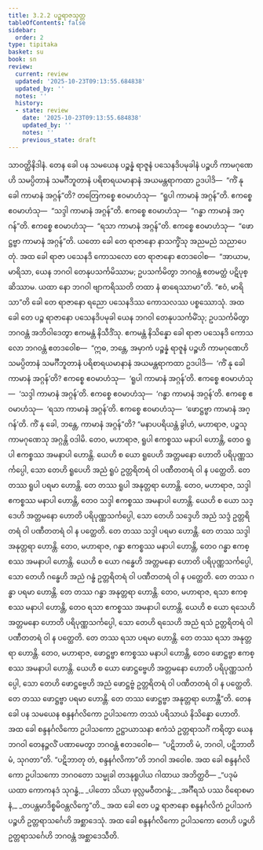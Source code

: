 ```yaml
---
title: 3.2.2 ပဉ္စရာဇသုတ္တ
tableOfContents: false
sidebar:
  order: 2
type: tipitaka
basket: su
book: sn
review:
  current: review
  updated: '2025-10-23T09:13:55.684838'
  updated_by: ''
  notes: ''
  history:
  - state: review
    date: '2025-10-23T09:13:55.684838'
    updated_by: ''
    notes: ''
    previous_state: draft
---
```



<ReviewStatus review={frontmatter.review} showDetails={true} />

<HypothesisAnnotation frontmatter={frontmatter} />

<DynamicBreadcrumb />

<Division number="123" book="sn" e="ch" v="18" p="298">

<Paragraph number="640" book="sn">
သာဝတ္ထိနိဒါနံ. တေန ခေါ ပန သမယေန ပဉ္စန္နံ ရာဇူနံ ပသေနဒိပမုခါနံ ပဉ္စဟိ ကာမဂုဏေဟိ သမပ္ပိတာနံ သမင်္ဂီဘူတာနံ ပရိစာရယမာနာနံ အယမန္တရာကထာ ဥဒပါဒိ—  “ကိံ နု ခေါ ကာမာနံ အဂ္ဂန်”တိ? တတြေကစ္စေ ဧဝမာဟံသု—  “ရူပါ ကာမာနံ အဂ္ဂန်”တိ. ဧကစ္စေ ဧဝမာဟံသု—  “သဒ္ဒါ ကာမာနံ အဂ္ဂန်”တိ. ဧကစ္စေ ဧဝမာဟံသု—  “ဂန္ဓာ ကာမာနံ အဂ္ဂန်”တိ. ဧကစ္စေ ဧဝမာဟံသု—  “ရသာ ကာမာနံ အဂ္ဂန်”တိ. ဧကစ္စေ ဧဝမာဟံသု—  “ဖောဋ္ဌဗ္ဗာ ကာမာနံ အဂ္ဂန်”တိ. ယတော ခေါ တေ ရာဇာနော နာသက္ခိံသု အညမညံ သညာပေတုံ.
</Paragraph>

<Paragraph number="641" book="sn">
အထ ခေါ ရာဇာ ပသေနဒိ ကောသလော တေ ရာဇာနော ဧတဒဝေါစ—  “အာယာမ, မာရိသာ, ယေန ဘဂဝါ တေနုပသင်္ကမိဿာမ; ဥပသင်္ကမိတွာ ဘဂဝန္တံ ဧတမတ္ထံ ပဋိပုစ္ဆိဿာမ. ယထာ နော ဘဂဝါ ဗျာကရိဿတိ တထာ နံ ဓာရေဿာမာ”တိ. “ဧဝံ, မာရိသာ”တိ ခေါ တေ ရာဇာနော ရညော ပသေနဒိဿ ကောသလဿ ပစ္စဿောသုံ.
</Paragraph>

<Paragraph number="642" book="sn">
အထ ခေါ တေ ပဉ္စ ရာဇာနော ပသေနဒိပမုခါ ယေန ဘဂဝါ တေနုပသင်္ကမိံသု; ဥပသင်္ကမိတွာ ဘဂဝန္တံ အဘိဝါဒေတွာ ဧကမန္တံ နိသီဒိံသု. ဧကမန္တံ နိသိန္နော ခေါ ရာဇာ ပသေနဒိ ကောသလော ဘဂဝန္တံ ဧတဒဝေါစ—  “ဣဓ, ဘန္တေ, အမှာကံ ပဉ္စန္နံ ရာဇူနံ ပဉ္စဟိ ကာမဂုဏေဟိ သမပ္ပိတာနံ သမင်္ဂီဘူတာနံ ပရိစာရယမာနာနံ အယမန္တရာကထာ ဥဒပါဒိ—  ‘ကိံ နု ခေါ ကာမာနံ အဂ္ဂန်’တိ? ဧကစ္စေ ဧဝမာဟံသု—  ‘ရူပါ ကာမာနံ အဂ္ဂန်’တိ. ဧကစ္စေ ဧဝမာဟံသု—  ‘သဒ္ဒါ ကာမာနံ အဂ္ဂန်’တိ. ဧကစ္စေ ဧဝမာဟံသု—  ‘ဂန္ဓာ ကာမာနံ အဂ္ဂန်’တိ. ဧကစ္စေ ဧဝမာဟံသု—  ‘ရသာ ကာမာနံ အဂ္ဂန်’တိ. ဧကစ္စေ ဧဝမာဟံသု—  ‘ဖောဋ္ဌဗ္ဗာ ကာမာနံ အဂ္ဂန်’တိ. ကိံ နု ခေါ, ဘန္တေ, ကာမာနံ အဂ္ဂန်”တိ?
</Paragraph>

<Paragraph number="643" book="sn">
“မနာပပရိယန္တံ ခွါဟံ, မဟာရာဇ, ပဉ္စသု ကာမဂုဏေသု အဂ္ဂန္တိ ဝဒါမိ. တေဝ, မဟာရာဇ, ရူပါ ဧကစ္စဿ မနာပါ ဟောန္တိ, တေဝ ရူပါ ဧကစ္စဿ အမနာပါ ဟောန္တိ. ယေဟိ စ ယော ရူပေဟိ အတ္တမနော ဟောတိ ပရိပုဏ္ဏသင်္ကပ္ပေါ, သော တေဟိ ရူပေဟိ အညံ ရူပံ ဥတ္တရိတရံ ဝါ ပဏီတတရံ ဝါ န ပတ္ထေတိ. တေ တဿ ရူပါ ပရမာ ဟောန္တိ. တေ တဿ ရူပါ အနုတ္တရာ ဟောန္တိ.
</Paragraph>

<Paragraph number="644" book="sn">
တေဝ, မဟာရာဇ, သဒ္ဒါ ဧကစ္စဿ မနာပါ ဟောန္တိ, တေဝ သဒ္ဒါ ဧကစ္စဿ အမနာပါ ဟောန္တိ. ယေဟိ စ ယော သဒ္ဒေဟိ အတ္တမနော ဟောတိ ပရိပုဏ္ဏသင်္ကပ္ပေါ, သော တေဟိ သဒ္ဒေဟိ အညံ သဒ္ဒံ ဥတ္တရိတရံ ဝါ ပဏီတတရံ ဝါ န ပတ္ထေတိ. တေ တဿ သဒ္ဒါ ပရမာ ဟောန္တိ. တေ တဿ သဒ္ဒါ အနုတ္တရာ ဟောန္တိ.
</Paragraph>

<Paragraph number="645" book="sn">
တေဝ, မဟာရာဇ, ဂန္ဓာ ဧကစ္စဿ မနာပါ ဟောန္တိ, တေဝ ဂန္ဓာ ဧကစ္စဿ အမနာပါ ဟောန္တိ. ယေဟိ စ ယော ဂန္ဓေဟိ အတ္တမနော ဟောတိ ပရိပုဏ္ဏသင်္ကပ္ပေါ, သော တေဟိ ဂန္ဓေဟိ အညံ ဂန္ဓံ ဥတ္တရိတရံ ဝါ ပဏီတတရံ ဝါ န ပတ္ထေတိ. တေ တဿ ဂန္ဓာ ပရမာ ဟောန္တိ. တေ တဿ ဂန္ဓာ အနုတ္တရာ ဟောန္တိ.
</Paragraph>

<Paragraph number="646" book="sn">
တေဝ, မဟာရာဇ, ရသာ ဧကစ္စဿ မနာပါ ဟောန္တိ, တေဝ ရသာ ဧကစ္စဿ အမနာပါ ဟောန္တိ. ယေဟိ စ ယော ရသေဟိ အတ္တမနော ဟောတိ ပရိပုဏ္ဏသင်္ကပ္ပေါ, သော တေဟိ ရသေဟိ အညံ ရသံ ဥတ္တရိတရံ ဝါ ပဏီတတရံ ဝါ န ပတ္ထေတိ. တေ တဿ ရသာ ပရမာ ဟောန္တိ. တေ တဿ ရသာ အနုတ္တရာ ဟောန္တိ.
</Paragraph>

<Paragraph number="647" book="sn">
တေဝ, မဟာရာဇ, ဖောဋ္ဌဗ္ဗာ ဧကစ္စဿ မနာပါ ဟောန္တိ, တေဝ ဖောဋ္ဌဗ္ဗာ ဧကစ္စဿ အမနာပါ ဟောန္တိ. ယေဟိ စ ယော ဖောဋ္ဌဗ္ဗေဟိ အတ္တမနော ဟောတိ ပရိပုဏ္ဏသင်္ကပ္ပေါ, သော တေဟိ ဖောဋ္ဌဗ္ဗေဟိ အညံ ဖောဋ္ဌဗ္ဗံ ဥတ္တရိတရံ ဝါ ပဏီတတရံ ဝါ န ပတ္ထေတိ. တေ တဿ ဖောဋ္ဌဗ္ဗာ ပရမာ ဟောန္တိ. တေ တဿ ဖောဋ္ဌဗ္ဗာ အနုတ္တရာ ဟောန္တီ”တိ.
</Paragraph>

<Paragraph number="648" book="sn">
တေန ခေါ ပန သမယေန စန္ဒနင်္ဂလိကော ဥပါသကော တဿံ ပရိသာယံ နိသိန္နော ဟောတိ. အထ ခေါ စန္ဒနင်္ဂလိကော ဥပါသကော ဥဋ္ဌာယာသနာ ဧကံသံ ဥတ္တရာသင်္ဂံ ကရိတွာ ယေန ဘဂဝါ တေနဉ္ဇလိံ ပဏာမေတွာ ဘဂဝန္တံ ဧတဒဝေါစ—  “ပဋိဘာတိ မံ, ဘဂဝါ, ပဋိဘာတိ မံ, သုဂတာ”တိ. “ပဋိဘာတု တံ, စန္ဒနင်္ဂလိကာ”တိ ဘဂဝါ အဝေါစ.
</Paragraph>

<Paragraph number="649" book="sn">
အထ ခေါ စန္ဒနင်္ဂလိကော ဥပါသကော ဘဂဝတော သမ္မုခါ တဒနုရူပါယ ဂါထာယ အဘိတ္ထဝိ—
</Paragraph>

<Paragraph number="650" type="verses" book="sn">
_“ပဒုမံ ယထာ ကောကနဒံ သုဂန္ဓံ,_  
_ပါတော သိယာ ဖုလ္လမဝီတဂန္ဓံ;_  
_အင်္ဂီရသံ ပဿ ဝိရောစမာနံ,_  
_တပန္တမာဒိစ္စမိဝန္တလိက္ခေ”တိ._  

</Paragraph>

<Paragraph number="651" book="sn">
အထ ခေါ တေ ပဉ္စ ရာဇာနော စန္ဒနင်္ဂလိကံ ဥပါသကံ ပဉ္စဟိ ဥတ္တရာသင်္ဂေဟိ အစ္ဆာဒေသုံ. အထ ခေါ စန္ဒနင်္ဂလိကော ဥပါသကော တေဟိ ပဉ္စဟိ ဥတ္တရာသင်္ဂေဟိ ဘဂဝန္တံ အစ္ဆာဒေသီတိ.
</Paragraph>
</Division>